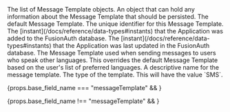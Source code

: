
<APIBlock>
  <APIField name={ props.base_field_name + "" } type="Array" renderif={props.base_field_name !== "messageTemplate"}>
    The list of Message Template objects.
  </APIField>
  <APIField name={ props.base_field_name + ".data" } type="Object">
    An object that can hold any information about the Message Template that should be persisted.
  </APIField>
  <APIField name={ props.base_field_name + ".defaultTemplate" } type="[String (FreeMarker Enabled)]">
    The default Message Template.
  </APIField>
  <APIField name={ props.base_field_name + ".id" } type="UUID">
    The unique identifier for this Message Template.
  </APIField>
  <APIField name={ props.base_field_name + ".insertInstant" } type="Long">
    The [instant](/docs/reference/data-types#instants) that the Application was added to the FusionAuth database.
  </APIField>
  <APIField name={ props.base_field_name + ".lastUpdateInstant" } type="Long">
    The [instant](/docs/reference/data-types#instants) that the Application was last updated in the FusionAuth database.
  </APIField>
  <APIField name={ props.base_field_name + ".localizedTemplates" } type="Map<Locale,String (FreeMarker Enabled)>">
    The Message Template used when sending messages to users who speak other languages. This overrides the default Message Template based on the user's list of preferred languages.
  </APIField>
  <APIField name={ props.base_field_name + ".name" } type="String">
    A descriptive name for the message template.
  </APIField>
  <APIField name={ props.base_field_name + ".type" } type="String">
    The type of the template. This will have the value `SMS`.
  </APIField>
</APIBlock>

{props.base_field_name === "messageTemplate" && <JSON title="Example Response JSON for a Single Message Template" src="message-templates/response.json" /> }

{props.base_field_name !== "messageTemplate" && <JSON title="Example Response JSON for all Message Templates" src="message-templates/responses.json" /> }
